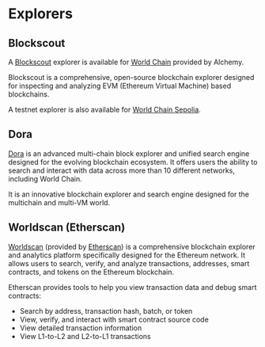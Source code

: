 # Explorers
## Blockscout

A [Blockscout](https://blockscout.com/) explorer is available for [World Chain](worldchain-mainnet.explorer.alchemy.com/) provided by Alchemy.

Blockscout is a comprehensive, open-source blockchain explorer designed for inspecting and analyzing EVM (Ethereum Virtual Machine) based blockchains. 

A testnet explorer is also available for [World Chain Sepolia](https://worldchain-sepolia.explorer.alchemy.com/).

## Dora

[Dora](https://www.ondora.xyz/network/worldchain/interactions) is an advanced multi-chain block explorer and unified search engine designed for the evolving blockchain ecosystem.
It offers users the ability to search and interact with data across more than 10 different networks, including World Chain.

It is an innovative blockchain explorer and search engine designed for the multichain and multi-VM world.

## Worldscan (Etherscan)

[Worldscan](https://worldscan.org) (provided by [Etherscan](https://etherscan.io)) is a comprehensive blockchain explorer and analytics platform specifically designed for the Ethereum network.
It allows users to search, verify, and analyze transactions, addresses, smart contracts, and tokens on the Ethereum blockchain.

Etherscan provides tools to help you view transaction data and debug smart contracts:
- Search by address, transaction hash, batch, or token
- View, verify, and interact with smart contract source code
- View detailed transaction information
- View L1-to-L2 and L2-to-L1 transactions